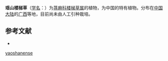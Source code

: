 {{Speciesbox
| name = 瑶山楼梯草
| status = 
| status_system = 
| image =
| genus = Elatostema
| species = yaoshanense
| authority = W. T. Wang
}}

'''瑶山楼梯草'''（[[学名|学名]]：{{lang|la|''Elatostema yaoshanense''}}）为[[荨麻科|荨麻科]][[楼梯草属|楼梯草属]]的植物，为中国的特有植物。分布在[[中国大陆|中国大陆]]的[[广西|广西]]等地，目前尚未由人工引种栽培。

== 参考文献 ==
<div class="references-small">
* {{cite web| url =http://www.bioinfo.cn/db05/KmzwSpecies.php?action=view&id=23322| title =瑶山楼梯草| work =《中国高等植物数据库全库》| publisher =中国科学院微生物研究所| author =昆明植物研究所| accessdate =2009-02-25| deadurl =yes| archiveurl =https://web.archive.org/web/20160305025936/http://www.bioinfo.cn/db05/KmzwSpecies.php?action=view&id=23322| archivedate =2016-03-05}}
</div>
{{Taxonbar|from=Q15232161}}

{{DEFAULTSORT:Elatostema yaoshanense}}
[[Category:楼梯草属|yaoshanense]]


{{Urticaceae-stub}}